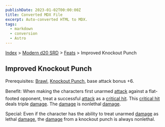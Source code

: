 ```yaml
---
publishDate: 2023-01-02T00:00:00Z
title: Converted MDX File
excerpt: Auto-converted HTML to MDX.
tags:
  - markdown
  - conversion
  - Astro
---
```






[Index](-index) > [Modern d20 SRD](modern-d20-srd-index) > [Feats](modern-d20-srd-feats-index) > Improved Knockout Punch




## Improved Knockout Punch


Prerequisites: [Brawl](modern-d20-srd-feats-brawl), [Knockout
  Punch](modern-d20-srd-feats-knockout-punch), base attack bonus +6.


Benefit: When making the characters first unarmed [attack](modern-d20-srd-combat-attack-roll) against a flat-footed opponent, treat a successful [attack](modern-d20-srd-combat-attack-roll) as a [critical
  hit](modern-d20-srd-combat-critical-hits). This [critical hit](modern-d20-srd-combat-critical-hits) deals triple [damage](modern-d20-srd-combat-damage). The [damage](modern-d20-srd-combat-damage) is nonlethal [damage](modern-d20-srd-combat-damage).


Special: Even if the character has the ability to treat unarmed [damage](modern-d20-srd-combat-damage) as lethal [damage](modern-d20-srd-combat-damage), the [damage](modern-d20-srd-combat-damage) from a knockout punch is always nonlethal.



